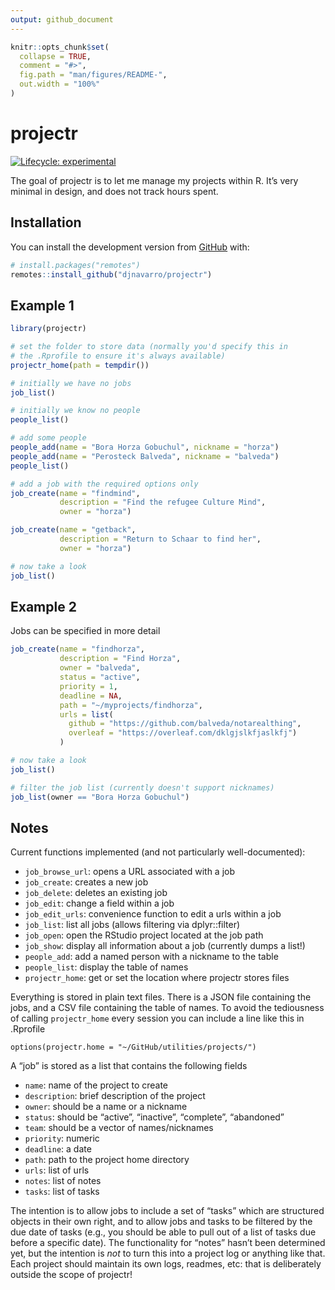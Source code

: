 ```yaml
---
output: github_document
---
```


<!-- README.md is generated from README.Rmd. Please edit that file -->

```r
knitr::opts_chunk$set(
  collapse = TRUE,
  comment = "#>",
  fig.path = "man/figures/README-",
  out.width = "100%"
)
```
# projectr

<!-- badges: start -->
[![Lifecycle: experimental](https://img.shields.io/badge/lifecycle-experimental-orange.svg)](https://www.tidyverse.org/lifecycle/#experimental)
<!-- badges: end -->

The goal of projectr is to let me manage my projects within R. It's very minimal in design, and does not track hours spent. 

## Installation

You can install the development version from [GitHub](https://github.com/) with:

``` r
# install.packages("remotes")
remotes::install_github("djnavarro/projectr")
```
## Example 1

```r
library(projectr)

# set the folder to store data (normally you'd specify this in
# the .Rprofile to ensure it's always available)
projectr_home(path = tempdir())

# initially we have no jobs
job_list()

# initially we know no people
people_list()

# add some people
people_add(name = "Bora Horza Gobuchul", nickname = "horza")
people_add(name = "Perosteck Balveda", nickname = "balveda")
people_list()

# add a job with the required options only
job_create(name = "findmind", 
           description = "Find the refugee Culture Mind", 
           owner = "horza")

job_create(name = "getback", 
           description = "Return to Schaar to find her", 
           owner = "horza")

# now take a look
job_list()
```

## Example 2

Jobs can be specified in more detail

```r
job_create(name = "findhorza", 
           description = "Find Horza", 
           owner = "balveda",
           status = "active",
           priority = 1,
           deadline = NA,
           path = "~/myprojects/findhorza",
           urls = list(
             github = "https://github.com/balveda/notarealthing",
             overleaf = "https://overleaf.com/dklgjslkfjaslkfj")
           )

# now take a look
job_list()

# filter the job list (currently doesn't support nicknames)
job_list(owner == "Bora Horza Gobuchul")
```

## Notes

Current functions implemented (and not particularly well-documented):

- `job_browse_url`: opens a URL associated with a job
- `job_create`: creates a new job
- `job_delete`: deletes an existing job
- `job_edit`: change a field within a job
- `job_edit_urls`: convenience function to edit a urls within a job
- `job_list`: list all jobs (allows filtering via dplyr::filter)
- `job_open`: open the RStudio project located at the job path
- `job_show`: display all information about a job (currently dumps a list!)
- `people_add`: add a named person with a nickname to the table
- `people_list`: display the table of names
- `projectr_home`: get or set the location where projectr stores files

Everything is stored in plain text files. There is a JSON file containing the jobs, and a CSV file containing the table of names. To avoid the tediousness of calling `projectr_home` every session you can include a line like this in .Rprofile

```
options(projectr.home = "~/GitHub/utilities/projects/")
```

A "job" is stored as a list that contains the following fields

- `name`: name of the project to create
- `description`: brief description of the project
- `owner`: should be a name or a nickname
- `status`: should be "active", "inactive", "complete", "abandoned"
- `team`: should be a vector of names/nicknames
- `priority`: numeric
- `deadline`: a date
- `path`: path to the project home directory
- `urls`: list of urls
- `notes`: list of notes
- `tasks`: list of tasks

The intention is to allow jobs to include a set of "tasks" which are structured objects in their own right, and to allow jobs and tasks to be filtered by the due date of tasks (e.g., you should be able to pull out of a list of tasks due before a specific date). The functionality for "notes" hasn't been determined yet, but the intention is *not* to turn this into a project log or anything like that. Each project should maintain its own logs, readmes, etc: that is deliberately outside the scope of projectr!

